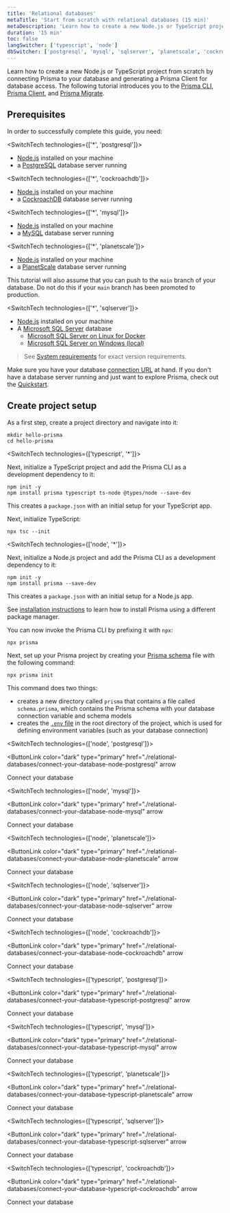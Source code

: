 ```yaml
---
title: 'Relational databases'
metaTitle: 'Start from scratch with relational databases (15 min)'
metaDescription: 'Learn how to create a new Node.js or TypeScript project from scratch by connecting Prisma to your relational database and generating a Prisma Client for database access.'
duration: '15 min'
toc: false
langSwitcher: ['typescript', 'node']
dbSwitcher: ['postgresql', 'mysql', 'sqlserver', 'planetscale', 'cockroachdb']
---
```


<TopBlock>

Learn how to create a new Node.js or TypeScript project from scratch by connecting Prisma to your database and generating a Prisma Client for database access. The following tutorial introduces you to the [Prisma CLI](/concepts/components/prisma-cli), [Prisma Client](/concepts/components/prisma-client), and [Prisma Migrate](/concepts/components/prisma-migrate).

</TopBlock>

## Prerequisites

In order to successfully complete this guide, you need:

<SwitchTech technologies={['*', 'postgresql']}>

- [Node.js](https://nodejs.org/en/) installed on your machine
- a [PostgreSQL](https://www.postgresql.org/) database server running

</SwitchTech>

<SwitchTech technologies={['*', 'cockroachdb']}>

- [Node.js](https://nodejs.org/en/) installed on your machine
- a [CockroachDB](https://www.cockroachlabs.com/) database server running

</SwitchTech>

<SwitchTech technologies={['*', 'mysql']}>

- [Node.js](https://nodejs.org/en/) installed on your machine
- a [MySQL](https://www.mysql.com/) database server running

</SwitchTech>

<SwitchTech technologies={['*', 'planetscale']}>

- [Node.js](https://nodejs.org/en/) installed on your machine
- a [PlanetScale](https://www.planetscale.com/) database server running

<Admonition type="warning">

This tutorial will also assume that you can push to the `main` branch of your database. Do not do this if your `main` branch has been promoted to production.

</Admonition>

</SwitchTech>

<SwitchTech technologies={['*', 'sqlserver']}>

- [Node.js](https://nodejs.org/en/) installed on your machine
- A [Microsoft SQL Server](https://docs.microsoft.com/en-us/sql/?view=sql-server-ver15) database
  - [Microsoft SQL Server on Linux for Docker](/concepts/database-connectors/sql-server/sql-server-docker)
  - [Microsoft SQL Server on Windows (local)](/concepts/database-connectors/sql-server/sql-server-local)

</SwitchTech>

> See [System requirements](/reference/system-requirements) for exact version requirements.

Make sure you have your database [connection URL](/reference/database-reference/connection-urls) at hand. If you don't have a database server running and just want to explore Prisma, check out the [Quickstart](/getting-started/quickstart).

## Create project setup

As a first step, create a project directory and navigate into it:

```terminal copy
mkdir hello-prisma
cd hello-prisma
```

<SwitchTech technologies={['typescript', '*']}>

Next, initialize a TypeScript project and add the Prisma CLI as a development dependency to it:

```terminal copy
npm init -y
npm install prisma typescript ts-node @types/node --save-dev
```

This creates a `package.json` with an initial setup for your TypeScript app.

Next, initialize TypeScript:

```terminal copy
npx tsc --init
```

</SwitchTech>

<SwitchTech technologies={['node', '*']}>

Next, initialize a Node.js project and add the Prisma CLI as a development dependency to it:

```terminal copy
npm init -y
npm install prisma --save-dev
```

This creates a `package.json` with an initial setup for a Node.js app.

</SwitchTech>

<Admonition>

See [installation instructions](/reference/api-reference/command-reference#installation) to learn how to install Prisma using a different package manager.

</Admonition>

You can now invoke the Prisma CLI by prefixing it with `npx`:

```terminal
npx prisma
```

Next, set up your Prisma project by creating your [Prisma schema](/concepts/components/prisma-schema) file with the following command:

```terminal copy
npx prisma init
```

This command does two things:

- creates a new directory called `prisma` that contains a file called `schema.prisma`, which contains the Prisma schema with your database connection variable and schema models
- creates the [`.env` file](/guides/development-environment/environment-variables#using-env-files) in the root directory of the project, which is used for defining environment variables (such as your database connection)

<SwitchTech technologies={['node', 'postgresql']}>

<NavigationLinksContainer isFirstLink>

<ButtonLink
  color="dark"
  type="primary"
  href="./relational-databases/connect-your-database-node-postgresql"
  arrow
>
  Connect your database
</ButtonLink>

</NavigationLinksContainer>

</SwitchTech>

<SwitchTech technologies={['node', 'mysql']}>

<NavigationLinksContainer isFirstLink>

<ButtonLink
  color="dark"
  type="primary"
  href="./relational-databases/connect-your-database-node-mysql"
  arrow
>
  Connect your database
</ButtonLink>

</NavigationLinksContainer>

</SwitchTech>

<SwitchTech technologies={['node', 'planetscale']}>

<NavigationLinksContainer isFirstLink>

<ButtonLink
  color="dark"
  type="primary"
  href="./relational-databases/connect-your-database-node-planetscale"
  arrow
>
  Connect your database
</ButtonLink>

</NavigationLinksContainer>

</SwitchTech>

<SwitchTech technologies={['node', 'sqlserver']}>

<NavigationLinksContainer isFirstLink>

<ButtonLink
  color="dark"
  type="primary"
  href="./relational-databases/connect-your-database-node-sqlserver"
  arrow
>
  Connect your database
</ButtonLink>

</NavigationLinksContainer>

</SwitchTech>

<SwitchTech technologies={['node', 'cockroachdb']}>

<NavigationLinksContainer isFirstLink>

<ButtonLink
  color="dark"
  type="primary"
  href="./relational-databases/connect-your-database-node-cockroachdb"
  arrow
>
  Connect your database
</ButtonLink>

</NavigationLinksContainer>

</SwitchTech>

<SwitchTech technologies={['typescript', 'postgresql']}>

<NavigationLinksContainer isFirstLink>

<ButtonLink
  color="dark"
  type="primary"
  href="./relational-databases/connect-your-database-typescript-postgresql"
  arrow
>
  Connect your database
</ButtonLink>

</NavigationLinksContainer>

</SwitchTech>

<SwitchTech technologies={['typescript', 'mysql']}>

<NavigationLinksContainer isFirstLink>

<ButtonLink
  color="dark"
  type="primary"
  href="./relational-databases/connect-your-database-typescript-mysql"
  arrow
>
  Connect your database
</ButtonLink>

</NavigationLinksContainer>

</SwitchTech>

<SwitchTech technologies={['typescript', 'planetscale']}>

<NavigationLinksContainer isFirstLink>

<ButtonLink
  color="dark"
  type="primary"
  href="./relational-databases/connect-your-database-typescript-planetscale"
  arrow
>
  Connect your database
</ButtonLink>

</NavigationLinksContainer>

</SwitchTech>

<SwitchTech technologies={['typescript', 'sqlserver']}>

<NavigationLinksContainer isFirstLink>

<ButtonLink
  color="dark"
  type="primary"
  href="./relational-databases/connect-your-database-typescript-sqlserver"
  arrow
>
  Connect your database
</ButtonLink>

</NavigationLinksContainer>

</SwitchTech>

<SwitchTech technologies={['typescript', 'cockroachdb']}>

<NavigationLinksContainer isFirstLink>

<ButtonLink
  color="dark"
  type="primary"
  href="./relational-databases/connect-your-database-typescript-cockroachdb"
  arrow
>
  Connect your database
</ButtonLink>

</NavigationLinksContainer>

</SwitchTech>
